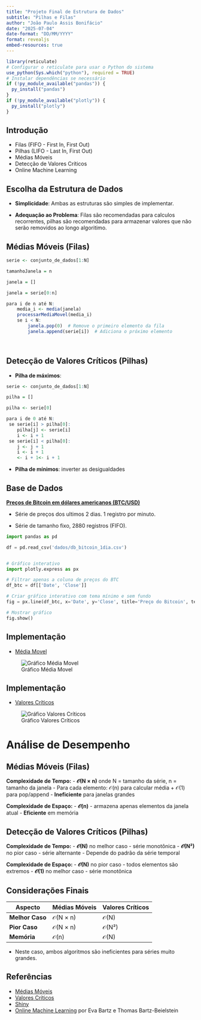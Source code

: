 ```yaml
---
title: "Projeto Final de Estrutura de Dados"
subtitle: "Pilhas e Filas"
author: "João Paulo Assis Bonifácio"
date: "2025-07-04"
date-format: "DD/MM/YYYY"
format: revealjs
embed-resources: true
---
```


```r
library(reticulate)
# Configurar o reticulate para usar o Python do sistema
use_python(Sys.which("python"), required = TRUE)
# Instalar dependências se necessário
if (!py_module_available("pandas")) {
  py_install("pandas")
}
if (!py_module_available("plotly")) {
  py_install("plotly")
}
```

## Introdução

* Filas (FIFO - First In, First Out)
* Pilhas (LIFO - Last In, First Out)
* Médias Móveis
* Detecção de Valores Críticos
* Online Machine Learning

## Escolha da Estrutura de Dados


- **Simplicidade**: Ambas as estruturas são simples de implementar.

- **Adequação ao Problema**: Filas são recomendadas para calculos recorrentes, pilhas são recomendadas para armazenar valores que não serão removidos ao longo algoritimo.

## Médias Móveis (Filas)

```r

serie <- conjunto_de_dados[1:N]

tamanhoJanela = n

janela = []

janela = serie[0:n]

para i de n até N:
    media_i <- media(janela)
    processarMediaMovel(media_i)
    se i < N:
        janela.pop(0)  # Remove o primeiro elemento da fila
        janela.append(serie[i])  # Adiciona o próximo elemento
    



```

## Detecção de Valores Críticos (Pilhas)

* **Pilha de máximos**:

```r

serie <- conjunto_de_dados[1:N]

pilha = []

pilha <- serie[0]

para i de 0 até N:
 se serie[i] > pilha[0]:
    pilha[j] <- serie[i]
    i <- i + 1
 se serie[i] < pilha[0]:
    j <- j + 1
    i <- i + 1
    <- i + 1<- i + 1


```

* **Pilha de mínimos**: inverter as desigualdades


## Base de Dados

[**Preços de Bitcoin em dólares americanos (BTC/USD)**](https://financialmodelingprep.com/)

* Série de preços dos ultimos 2 dias. 1 registro por minuto.

* Série de tamanho fixo, 2880 registros (FIFO).
```python
import pandas as pd

df = pd.read_csv('dados/db_bitcoin_1dia.csv')


# Gráfico interativo
import plotly.express as px

# Filtrar apenas a coluna de preços do BTC
df_btc = df[['Date', 'Close']]

# Criar gráfico interativo com tema mínimo e sem fundo
fig = px.line(df_btc, x='Date', y='Close', title='Preço do Bitcoin', template='plotly_white')

# Mostrar gráfico
fig.show()

```


## Implementação

* [Média Movel](shiny/media_movel.py)

![Gráfico Média Movel](img/1.png)


## Implementação

* [Valores Críticos](shiny/valores_criticos.py)

![Gráfico Valores Críticos](img/2.png)


# Análise de Desempenho

## Médias Móveis (Filas)

**Complexidade de Tempo:**
- **$\mathcal{O}$(N × n)** onde N = tamanho da série, n = tamanho da janela
- Para cada elemento: $\mathcal{O}$(n) para calcular média + $\mathcal{O}$(1) para pop/append
- **Ineficiente** para janelas grandes

**Complexidade de Espaço:**
- **$\mathcal{O}$(n)** - armazena apenas elementos da janela atual
- **Eficiente** em memória


## Detecção de Valores Críticos (Pilhas)

**Complexidade de Tempo:**
- **$\mathcal{O}$(N)** no melhor caso - série monotônica
- **$\mathcal{O}$(N²)** no pior caso - série alternante
- Depende do padrão da série temporal

**Complexidade de Espaço:**
- **$\mathcal{O}$(N)** no pior caso - todos elementos são extremos
- **$\mathcal{O}$(1)** no melhor caso - série monotônica


## Considerações Finais

| Aspecto | Médias Móveis  | Valores Críticos  |
|---------|----------------------|---------------------------|
| **Melhor Caso** | $\mathcal{O}$(N × n) | $\mathcal{O}$(N) |
| **Pior Caso** | $\mathcal{O}$(N × n) | $\mathcal{O}$(N²) |
| **Memória** | $\mathcal{O}$(n) | $\mathcal{O}$(N) |


* Neste caso, ambos algoritmos são ineficientes para séries muito grandes.


## Referências

* [Médias Móveis](https://en.wikipedia.org/wiki/Moving_average)
* [Valores Críticos](https://en.wikipedia.org/wiki/Extreme_value_theory)    
* [Shiny](https://shinylive.io/py/)
* [Online Machine Learning](https://www.amazon.com/Online-Machine-Learning-Methodologies-Applications/dp/9819970067) por Eva Bartz e Thomas Bartz-Beielstein


